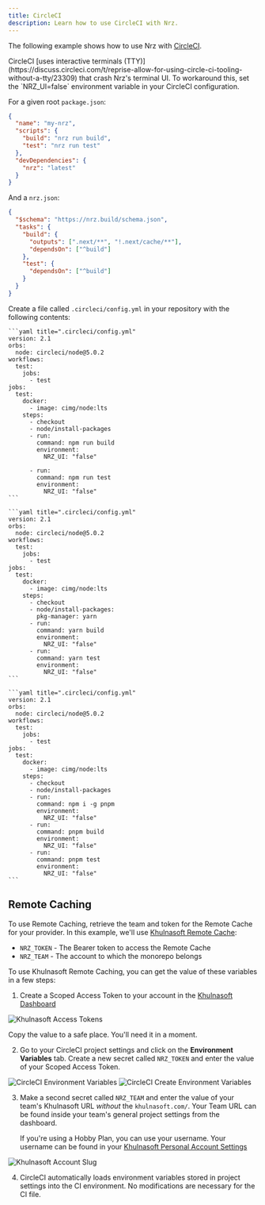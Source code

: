 ```yaml
---
title: CircleCI
description: Learn how to use CircleCI with Nrz.
---
```



The following example shows how to use Nrz with [CircleCI](https://circleci.com/).

<Callout type="warn" title="TTY on CircleCI">
  CircleCI [uses interactive terminals
  (TTY)](https://discuss.circleci.com/t/reprise-allow-for-using-circle-ci-tooling-without-a-tty/23309)
  that crash Nrz's terminal UI. To workaround this, set the
  `NRZ_UI=false` environment variable in your CircleCI configuration.
</Callout>

For a given root `package.json`:

```json title="./package.json"
{
  "name": "my-nrz",
  "scripts": {
    "build": "nrz run build",
    "test": "nrz run test"
  },
  "devDependencies": {
    "nrz": "latest"
  }
}
```

And a `nrz.json`:

```json title="./nrz.json"
{
  "$schema": "https://nrz.build/schema.json",
  "tasks": {
    "build": {
      "outputs": [".next/**", "!.next/cache/**"],
      "dependsOn": ["^build"]
    },
    "test": {
      "dependsOn": ["^build"]
    }
  }
}
```

Create a file called `.circleci/config.yml` in your repository with the following contents:

<PackageManagerTabs>
<Tab>

    ```yaml title=".circleci/config.yml"
    version: 2.1
    orbs:
      node: circleci/node@5.0.2
    workflows:
      test:
        jobs:
          - test
    jobs:
      test:
        docker:
          - image: cimg/node:lts
        steps:
          - checkout
          - node/install-packages
          - run:
            command: npm run build
            environment:
              NRZ_UI: "false"

          - run:
            command: npm run test
            environment:
              NRZ_UI: "false"
    ```

  </Tab>
  <Tab>

    ```yaml title=".circleci/config.yml"
    version: 2.1
    orbs:
      node: circleci/node@5.0.2
    workflows:
      test:
        jobs:
          - test
    jobs:
      test:
        docker:
          - image: cimg/node:lts
        steps:
          - checkout
          - node/install-packages:
            pkg-manager: yarn
          - run:
            command: yarn build
            environment:
              NRZ_UI: "false"
          - run:
            command: yarn test
            environment:
              NRZ_UI: "false"
    ```

  </Tab>
  <Tab>

    ```yaml title=".circleci/config.yml"
    version: 2.1
    orbs:
      node: circleci/node@5.0.2
    workflows:
      test:
        jobs:
          - test
    jobs:
      test:
        docker:
          - image: cimg/node:lts
        steps:
          - checkout
          - node/install-packages
          - run:
            command: npm i -g pnpm
            environment:
              NRZ_UI: "false"
          - run:
            command: pnpm build
            environment:
              NRZ_UI: "false"
          - run:
            command: pnpm test
            environment:
              NRZ_UI: "false"
    ```

  </Tab>
</PackageManagerTabs>

## Remote Caching

To use Remote Caching, retrieve the team and token for the Remote Cache for your provider. In this example, we'll use [Khulnasoft Remote Cache](https://khulnasoft.com/docs/monorepos/remote-caching):

- `NRZ_TOKEN` - The Bearer token to access the Remote Cache
- `NRZ_TEAM` - The account to which the monorepo belongs

To use Khulnasoft Remote Caching, you can get the value of these variables in a few steps:

1. Create a Scoped Access Token to your account in the [Khulnasoft Dashboard](https://khulnasoft.com/account/tokens)

![Khulnasoft Access Tokens](/images/docs/khulnasoft-create-token.png)

Copy the value to a safe place. You'll need it in a moment.

2. Go to your CircleCI project settings and click on the **Environment Variables** tab. Create a new secret called `NRZ_TOKEN` and enter the value of your Scoped Access Token.

![CircleCI Environment Variables](/images/docs/circleci-environment-variables.png)
![CircleCI Create Environment Variables](/images/docs/circleci-create-environment-variables.png)

3. Make a second secret called `NRZ_TEAM` and enter the value of your team's Khulnasoft URL _without_ the `khulnasoft.com/`. Your Team URL can be found inside your team's general project settings from the dashboard.

   If you're using a Hobby Plan, you can use your username. Your username can be found in your [Khulnasoft Personal Account Settings](https://khulnasoft.com/account)

![Khulnasoft Account Slug](/images/docs/khulnasoft-slug.png)

4. CircleCI automatically loads environment variables stored in project settings into the CI environment. No modifications are necessary for the CI file.
